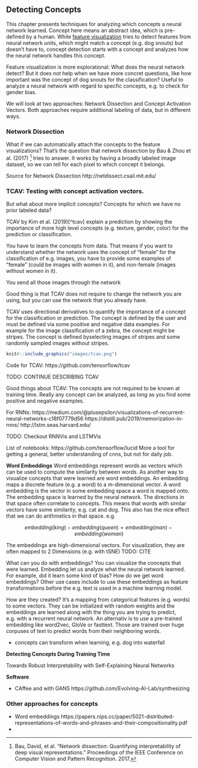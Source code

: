 ## Detecting Concepts 

<!--intro -->
This chapter presents techniques for analyzing which concepts a neural network learned.
Concept here means an abstract idea, which is pre-defined by a human.
While  [feature visualization](#feauture-visualization) tries to detect features from neural network units, which might match a concept (e.g. dog snouts) but doesn't have to, concept detection starts with a concept and analyzes how the neural network handles this concept.


<!-- why are concepts interesting? -->
Feature visualization is more explorational:
What does the neural network detect?
But it does not help when we have more concret questions, like how important was the concept of dog snouts for the classification?
Useful to analyze a neural network with regard to specfic concepts, e.g. to check for gender bias.


<!-- Approaches that we will look at -->
We will look at two approaches: Network Dissection and Concept Activation Vectors.
Both approaches require additional labeling of data, but in different ways.

### Network Dissection

What if we can automatically attach the concepts to the feature visualizations?
That's the question that network dissection by Bau & Zhou et al. (2017) [^dissect] tries to answer.
It works by having a broadly labeled image dataset, so we can tell for each pixel to which concept it belongs.

Source for Network Dissection
http://netdissect.csail.mit.edu/


### TCAV: Testing with concept activation vectors.

But what about more implicit concepts?
Concepts for which we have no prior labeled data?

TCAV by Kim et al. (2019)[^tcav] explain a prediction by showing the importance of more high level concepts (e.g. texture, gender, color) for the prediction or classification.

You have to learn the concepts from data.
That means if you want to understand whether the network uses the concept of "female" for the classification of e.g. images, you have to provide some examples of "female" (could be images with women in it), and non-female (images without women in it).

You send all those images through the network 

Good thing is that TCAV does not require to change the network you are using, but you can use the network that you already have.




TCAV uses directional derivatives to quantify the importance of a concept for the classification or prediction.
The concept is defined by the user and must be defined via some positive and negative data examples.
For example for the image classification of a zebra, the concept might be stripes.
The concept is defined byselecting images of stripes and some randomly sampled images without stripes.

```r
knitr::include_graphics("images/tcav.png")
```


Code for TCAV: https://github.com/tensorflow/tcav

TODO: CONTINUE DESCRIBING TCAV

Good things about TCAV:
The concepts are not required to be known at training time.
Really any concept can be analyzed, as long as you find some positive and negative examples.

<!-- Feature Visualization for RNNs -->
For RNNs: https://medium.com/@plusepsilon/visualizations-of-recurrent-neural-networks-c18f07779d56
https://distill.pub/2019/memorization-in-rnns/
http://lstm.seas.harvard.edu/

TODO: Checkout RNNVis and LSTMVis

List of notebooks:
https://github.com/tensorflow/lucid
More a tool for getting a general, better understanding of cnns, but not for daily job.



**Word Embeddings**
Word embeddings represent words as vectors which can be used to compute the similarity between words.
As another way to visualize concepts that were learned are word embeddings.
An embedding maps a discrete feature (e.g. a word) to a m-dimensional vector.
A word embedding is the vector in some embedding space a word is mapped onto.
The embedding space is learned by the neural network.
The directions in that space often correlate to concepts.
This means that words with similar vectors have some similarity, e.g. cat and dog.
This also has the nice effect that we can do arithmetics in that space.
e.g.

$$embedding(king)-embedding(queen)=embedding(man)-embedding(woman)$$

The embeddings are high-dimensional vectors.
For visualization, they are often mapped to 2 Dimensions (e.g. with tSNE) TODO: CITE

What can you do with embeddings?
You can visualize the concepts that were learned.
Embedding let us analyze what the neural network learned.
For example, did it learn some kind of bias?
How do we get word embeddings?
Other use cases include to use these embeddings as feature transformations before the e.g. text is used in a machine learning model.

How are they created?
It's a mapping from categorical features (e.g. words) to some vectors.
They can be initialized with random weights and the embeddings are learned along with the thing you are trying to predict, e.g. with a recurrent neural network.
An alternativ is to use a pre-trained embedding like word2vec, GloVe or fasttext.
Those are trained over huge corpuses of text to predict words from their neighboring words.


 - concepts can transform when learning, e.g. dog into waterfall

**Detecting Concepts During Training Time**

Towards Robust Interpretability with Self-Explaining Neural Networks


**Software**

- CAffee and with GANS https://github.com/Evolving-AI-Lab/synthesizing


### Other approaches for concepts

- Word embeddings https://papers.nips.cc/paper/5021-distributed-representations-of-words-and-phrases-and-their-compositionality.pdf
- 

[^TCAV]: Kim, Been, et al. "Interpretability beyond feature attribution: Quantitative testing with concept activation vectors (tcav)." arXiv preprint arXiv:1711.11279 (2017).

[^dissect]: Bau, David, et al. "Network dissection: Quantifying interpretability of deep visual representations." Proceedings of the IEEE Conference on Computer Vision and Pattern Recognition. 2017.
